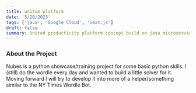 ```yaml
---
title: unitum platform
date: '5/20/2023'
tags: ['java', 'Google Cloud', 'next.js']
draft: false
summary: United productivity platform concept build on java microservices, notion, next.js and GCP.
---
```


### About the Project

Nubes is a python showcase/training project for some basic python skills. I (still) do the wordle every day and wanted to build a little solver for it. Moving forward I will try to develop it into more of a helper/something similar to the NY Times Wordle Bot.